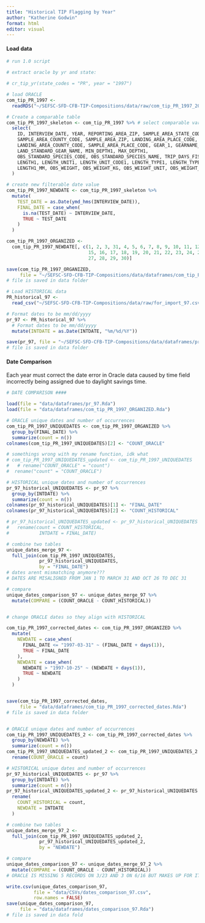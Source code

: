 ```yaml
---
title: "Historical TIP Flagging by Year"
author: "Katherine Godwin"
format: html
editor: visual
---
```


#### Load data

```r
# run 1.0 script

# extract oracle by yr and state:

# cr_tip_yr(state_codes = "PR", year = "1997")

# load ORACLE
com_tip_PR_1997 <- 
  readRDS("~/SEFSC-SFD-CFB-TIP-Compositions/data/raw/com_tip_PR_1997_20231117.RDS")

# Create a comparable table
com_tip_PR_1997_skeleton <- com_tip_PR_1997 %>% # select comparable variables
  select(
    ID, INTERVIEW_DATE, YEAR, REPORTING_AREA_ZIP, SAMPLE_AREA_STATE_CODE, 
    SAMPLE_AREA_COUNTY_CODE, SAMPLE_AREA_ZIP, LANDING_AREA_PLACE_CODE, 
    LANDING_AREA_COUNTY_CODE, SAMPLE_AREA_PLACE_CODE, GEAR_1, GEARNAME_1,
    LAND_STANDARD_GEAR_NAME, MIN_DEPTH1, MAX_DEPTH1,
    OBS_STANDARD_SPECIES_CODE, OBS_STANDARD_SPECIES_NAME, TRIP_DAYS_FISHED,
    LENGTH1, LENGTH_UNIT1, LENGTH_UNIT_CODE1, LENGTH_TYPE1, LENGTH_TYPE_CODE1,
    LENGTH1_MM, OBS_WEIGHT, OBS_WEIGHT_KG, OBS_WEIGHT_UNIT, OBS_WEIGHT_UNIT_ID
  )

# create new filterable date value
com_tip_PR_1997_NEWDATE <- com_tip_PR_1997_skeleton %>%
  mutate(
    TEST_DATE = as.Date(ymd_hms(INTERVIEW_DATE)),
    FINAL_DATE = case_when(
      is.na(TEST_DATE) ~ INTERVIEW_DATE,
      TRUE ~ TEST_DATE
    )
  )

com_tip_PR_1997_ORGANIZED <-
  com_tip_PR_1997_NEWDATE[, c(1, 2, 3, 31, 4, 5, 6, 7, 8, 9, 10, 11, 12, 13, 14, 
                              15, 16, 17, 18, 19, 20, 21, 22, 23, 24, 25, 26, 
                              27, 28, 29, 30)]

save(com_tip_PR_1997_ORGANIZED, 
     file = "~/SEFSC-SFD-CFB-TIP-Compositions/data/dataframes/com_tip_PR_1997_ORGANIZED.Rda") 
# file is saved in data folder

# Load HISTORICAL data
PR_historical_97 <- 
  read_csv("~/SEFSC-SFD-CFB-TIP-Compositions/data/raw/for_import_97.csv")

# Format dates to be mm/dd/yyyy
pr_97 <- PR_historical_97 %>%
  # Format dates to be mm/dd/yyyy
  mutate(INTDATE = as.Date(INTDATE, "%m/%d/%Y"))

save(pr_97, file = "~/SEFSC-SFD-CFB-TIP-Compositions/data/dataframes/pr_97.Rda") 
# file is saved in data folder
```

#### Date Comparison

Each year must correct the date error in Oracle data caused by time field incorrectly being assigned due to daylight savings time.

```r
# DATE COMPARISON ####

load(file = "data/dataframes/pr_97.Rda")
load(file = "data/dataframes/com_tip_PR_1997_ORGANIZED.Rda")

# ORACLE unique dates and number of occurrences
com_tip_PR_1997_UNIQUEDATES <- com_tip_PR_1997_ORGANIZED %>%
  group_by(FINAL_DATE) %>%
  summarize(count = n())
colnames(com_tip_PR_1997_UNIQUEDATES)[2] <- "COUNT_ORACLE"

# somethings wrong with my rename function, idk what
# com_tip_PR_1997_UNIQUEDATES_updated <- com_tip_PR_1997_UNIQUEDATES  |>
#   # rename("COUNT_ORACLE" = "count")
#  rename("count" = "COUNT_ORACLE")

# HISTORICAL unique dates and number of occurrences
pr_97_historical_UNIQUEDATES <- pr_97 %>%
  group_by(INTDATE) %>%
  summarize(count = n())
colnames(pr_97_historical_UNIQUEDATES)[1] <- "FINAL_DATE"
colnames(pr_97_historical_UNIQUEDATES)[2] <- "COUNT_HISTORICAL"

# pr_97_historical_UNIQUEDATES_updated <- pr_97_historical_UNIQUEDATES %>%
#   rename(count = COUNT_HISTORICAL,
#           INTDATE = FINAL_DATE)

# combine two tables
unique_dates_merge_97 <- 
  full_join(com_tip_PR_1997_UNIQUEDATES, 
            pr_97_historical_UNIQUEDATES,
            by = "FINAL_DATE")
# dates arent mismatching anymore???
# DATES ARE MISALIGNED FROM JAN 1 TO MARCH 31 AND OCT 26 TO DEC 31

# compare
unique_dates_comparison_97 <- unique_dates_merge_97 %>%
  mutate(COMPARE = (COUNT_ORACLE - COUNT_HISTORICAL))


# change ORACLE dates so they align with HISTORICAL

com_tip_PR_1997_corrected_dates <- com_tip_PR_1997_ORGANIZED %>%
  mutate(
    NEWDATE = case_when(
      FINAL_DATE <= "1997-03-31" ~ (FINAL_DATE + days(1)),
      TRUE ~ FINAL_DATE
    ),
    NEWDATE = case_when(
      NEWDATE > "1997-10-25" ~ (NEWDATE + days(1)),
      TRUE ~ NEWDATE
    )
  )


save(com_tip_PR_1997_corrected_dates, 
     file = "data/dataframes/com_tip_PR_1997_corrected_dates.Rda") 
# file is saved in data folder


# ORACLE unique dates and number of occurrences
com_tip_PR_1997_UNIQUEDATES_2 <- com_tip_PR_1997_corrected_dates %>%
  group_by(NEWDATE) %>%
  summarize(count = n())
com_tip_PR_1997_UNIQUEDATES_updated_2 <- com_tip_PR_1997_UNIQUEDATES_2 %>%
  rename(COUNT_ORACLE = count)

# HISTORICAL unique dates and number of occurrences
pr_97_historical_UNIQUEDATES <- pr_97 %>%
  group_by(INTDATE) %>%
  summarize(count = n())
pr_97_historical_UNIQUEDATES_updated_2 <- pr_97_historical_UNIQUEDATES %>%
  rename(
    COUNT_HISTORICAL = count,
    NEWDATE = INTDATE
  )

# combine two tables
unique_dates_merge_97_2 <- 
  full_join(com_tip_PR_1997_UNIQUEDATES_updated_2, 
            pr_97_historical_UNIQUEDATES_updated_2, 
            by = "NEWDATE")

# compare
unique_dates_comparison_97 <- unique_dates_merge_97_2 %>%
  mutate(COMPARE = (COUNT_ORACLE - COUNT_HISTORICAL))
# ORACLE IS MISSING 5 RECORDS ON 3/23 AND 3 ON 6/16 BUT MAKES UP FOR IT ON OTHER DATES

write.csv(unique_dates_comparison_97, 
          file = "data/CSVs/dates_comparison_97.csv", 
          row.names = FALSE)
save(unique_dates_comparison_97, 
     file = "data/dataframes/dates_comparison_97.Rda") 
# file is saved in data fold

```
